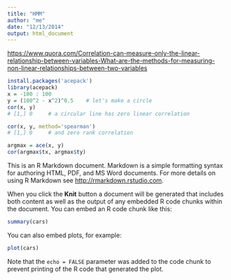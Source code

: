 ```yaml
---
title: "HMM"
author: "me"
date: "12/13/2014"
output: html_document
---
```


<https://www.quora.com/Correlation-can-measure-only-the-linear-relationship-between-variables-What-are-the-methods-for-measuring-non-linear-relationships-between-two-variables>


```r
install.packages('acepack')
library(acepack)
x = -100 : 100
y = (100^2 - x^2)^0.5    # let's make a circle
cor(x, y)
# [1,] 0     # a circular line has zero linear correlation

cor(x, y, method='spearman')
# [1,] 0     # and zero rank correlation

argmax = ace(x, y)
cor(argmax$tx, argmax$ty)

```



This is an R Markdown document. Markdown is a simple formatting syntax for authoring HTML, PDF, and MS Word documents. For more details on using R Markdown see <http://rmarkdown.rstudio.com>.

When you click the **Knit** button a document will be generated that includes both content as well as the output of any embedded R code chunks within the document. You can embed an R code chunk like this:

```r
summary(cars)
```

You can also embed plots, for example:

```r
plot(cars)
```

Note that the `echo = FALSE` parameter was added to the code chunk to prevent printing of the R code that generated the plot.

